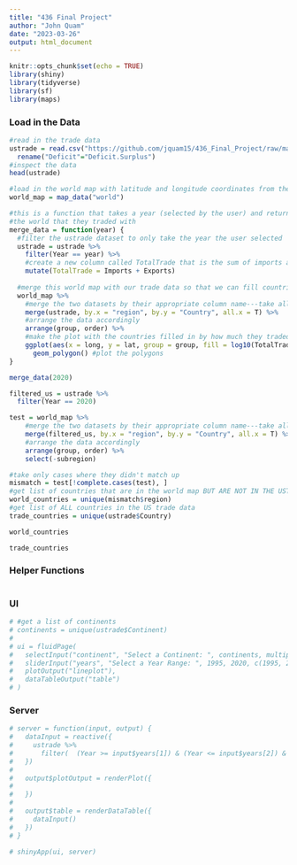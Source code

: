 ```yaml
---
title: "436 Final Project"
author: "John Quam"
date: "2023-03-26"
output: html_document
---
```


```r
knitr::opts_chunk$set(echo = TRUE)
library(shiny)
library(tidyverse)
library(sf)
library(maps)
```


### Load in the Data


```r
#read in the trade data
ustrade = read.csv("https://github.com/jquam15/436_Final_Project/raw/main/ustrade.csv") %>%
  rename("Deficit"="Deficit.Surplus")
#inspect the data
head(ustrade)
```


```r
#load in the world map with latitude and longitude coordinates from the "maps" package---this allows us to plot the outline of countries
world_map = map_data("world")
```




```r
#this is a function that takes a year (selected by the user) and returns a map of total trade for the US for each country in 
#the world that they traded with
merge_data = function(year) {
  #filter the ustrade dataset to only take the year the user selected
  ustrade = ustrade %>%
    filter(Year == year) %>%
    #create a new column called TotalTrade that is the sum of imports and exports
    mutate(TotalTrade = Imports + Exports)
  
  #merge this world map with our trade data so that we can fill countries by how much total trade they have
  world_map %>%
    #merge the two datasets by their appropriate column name---take all rows in the world map dataset (left join) as we need all of them to make the world map (even if the US didn't trade with that country we still need that country to create the map)
    merge(ustrade, by.x = "region", by.y = "Country", all.x = T) %>%
    #arrange the data accordingly
    arrange(group, order) %>%
    #make the plot with the countries filled in by how much they traded
    ggplot(aes(x = long, y = lat, group = group, fill = log10(TotalTrade))) +  #take a logarithmic scale so we can differentiate between countries
      geom_polygon() #plot the polygons
}

merge_data(2020)
```


```r
filtered_us = ustrade %>%
  filter(Year == 2020)

test = world_map %>%
    #merge the two datasets by their appropriate column name---take all rows in the world map dataset (left join) as we need all of them to make the world map (even if the US didn't trade with that country we still need that country to create the map)
    merge(filtered_us, by.x = "region", by.y = "Country", all.x = T) %>%
    #arrange the data accordingly
    arrange(group, order) %>%
    select(-subregion)


```

```r
#take only cases where they didn't match up
mismatch = test[!complete.cases(test), ]
#get list of countries that are in the world map BUT ARE NOT IN THE USTRADE data
world_countries = unique(mismatch$region)
#get list of ALL countries in the US trade data
trade_countries = unique(ustrade$Country)
```

```r
world_countries
```

```r
trade_countries
```




### Helper Functions 

```r

```



### UI

```r
# #get a list of continents
# continents = unique(ustrade$Continent)
# 
# ui = fluidPage(
#   selectInput("continent", "Select a Continent: ", continents, multiple=F),
#   sliderInput("years", "Select a Year Range: ", 1995, 2020, c(1995, 2020), sep=""),
#   plotOutput("lineplot"),
#   dataTableOutput("table")
# )
```

### Server





```r
# server = function(input, output) {
#   dataInput = reactive({
#     ustrade %>%
#       filter(  (Year >= input$years[1]) & (Year <= input$years[2]) & (Continent == input$continent) )
#   })
#   
#   output$plotOutput = renderPlot({
#       
#   })
#   
#   output$table = renderDataTable({
#     dataInput()
#   })
# }
```


```r
# shinyApp(ui, server)
```


























